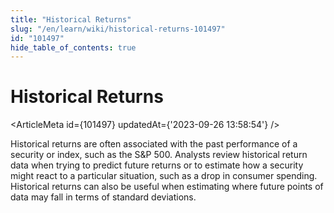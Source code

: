 ```yaml
---
title: "Historical Returns"
slug: "/en/learn/wiki/historical-returns-101497"
id: "101497"
hide_table_of_contents: true
---
```



# Historical Returns

<ArticleMeta id={101497} updatedAt={'2023-09-26 13:58:54'} />
<div className='border-solid border-b border-t-0 my-4 border-[var(--ifm-color-gray-300)]' />

Historical returns are often associated with the past performance of a security or index, such as the S&P 500. Analysts review historical return data when trying to predict future returns or to estimate how a security might react to a particular situation, such as a drop in consumer spending. Historical returns can also be useful when estimating where future points of data may fall in terms of standard deviations.
